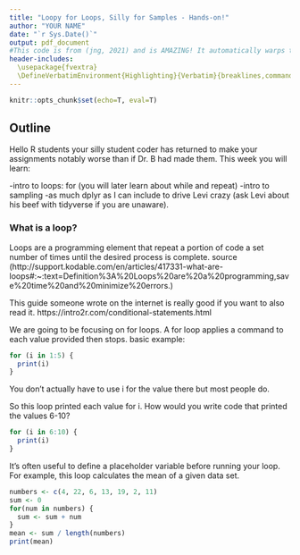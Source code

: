 ```yaml
---
title: "Loopy for Loops, Silly for Samples - Hands-on!"
author: "YOUR NAME"
date: "`r Sys.Date()`"
output: pdf_document
#This code is from (jng, 2021) and is AMAZING! It automatically warps the text to fit the page
header-includes:
  \usepackage{fvextra}
  \DefineVerbatimEnvironment{Highlighting}{Verbatim}{breaklines,commandchars=\\\{\}}
---
```

```r
knitr::opts_chunk$set(echo=T, eval=T)
```
     
## Outline
Hello R students your silly student coder has returned to make your assignments notably worse than if Dr. B had made them. This week you will learn:

-intro to loops: for (you will later learn about while and repeat)
-intro to sampling
-as much dplyr as I can include to drive Levi crazy (ask Levi about his beef with tidyverse if you are unaware).

### What is a loop?
Loops are a programming element that repeat a portion of code a set number of times until the desired process is complete. source (http://support.kodable.com/en/articles/417331-what-are-loops#:~:text=Definition%3A%20Loops%20are%20a%20programming,save%20time%20and%20minimize%20errors.)


This guide someone wrote on the internet is really good if you want to also read it. https://intro2r.com/conditional-statements.html


We are going to be focusing on for loops. A for loop applies a command to each value provided then stops. basic example: 

```r
for (i in 1:5) {
  print(i)
}
```
You don't actually have to use i for the value there but most people do. 

So this loop printed each value for i. How would you write code that printed the values 6-10?

```r
for (i in 6:10) {
  print(i)
}
```

It's often useful to define a placeholder variable before running your loop. For example, this loop calculates the mean of a given data set. 

```r
numbers <- c(4, 22, 6, 13, 19, 2, 11)
sum <- 0
for(num in numbers) {
  sum <- sum + num
}
mean <- sum / length(numbers)
print(mean)

```


